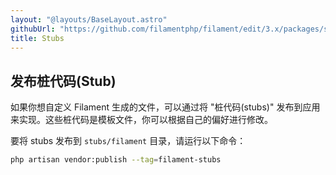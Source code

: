 ```yaml
---
layout: "@layouts/BaseLayout.astro"
githubUrl: "https://github.com/filamentphp/filament/edit/3.x/packages/support/docs/09-stubs.md"
title: Stubs
---
```


## 发布桩代码(Stub)

如果你想自定义 Filament 生成的文件，可以通过将 "桩代码(stubs)" 发布到应用来实现。这些桩代码是模板文件，你可以根据自己的偏好进行修改。

要将 stubs 发布到 `stubs/filament` 目录，请运行以下命令：

```bash
php artisan vendor:publish --tag=filament-stubs
```
